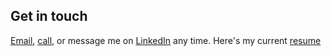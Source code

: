## Get in touch

[Email](mailto:adfortner@protonmail.com), [call](tel:+1-805-459-7313), or message me on [LinkedIn](https://www.linkedin.com/in/anthony-fortner-3236481aa/) any time.
Here's my current [resume](https://rxresu.me/anthony4tner/2022-resume)

